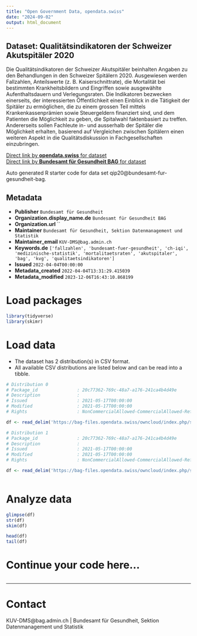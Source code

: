```yaml
---
title: "Open Government Data, opendata.swiss"
date: "2024-09-02"
output: html_document
---
```


## Dataset: Qualitätsindikatoren der Schweizer Akutspitäler 2020

Die Qualitätsindikatoren der Schweizer Akutspitäler beinhalten Angaben zu den Behandlungen in den Schweizer Spitälern 2020. Ausgewiesen werden Fallzahlen, Anteilswerte (z. B. Kaiserschnittrate), die Mortalität bei bestimmten Krankheitsbildern und Eingriffen sowie ausgewählte Aufenthaltsdauern und Verlegungsraten.
Die Indikatoren bezwecken einerseits, der interessierten Öffentlichkeit einen Einblick in die Tätigkeit der Spitäler zu ermöglichen, die zu einem grossen Teil mittels Krankenkassenprämien sowie Steuergeldern finanziert sind, und dem Patienten die Möglichkeit zu geben, die Spitalwahl faktenbasiert zu treffen. Andererseits sollen Fachleute in- und ausserhalb der Spitäler die Möglichkeit erhalten, basierend auf Vergleichen zwischen Spitälern einen weiteren Aspekt in die Qualitätsdiskussion in Fachgesellschaften einzubringen.

[Direct link by **opendata.swiss** for dataset](https://opendata.swiss/de/dataset/qualitatsindikatoren-der-schweizer-akutspitaler-2020)<br>
[Direct link by **Bundesamt für Gesundheit BAG** for dataset](http://www.bag.admin.ch/qiss)

Auto generated R starter code for data set qip20@bundesamt-fur-gesundheit-bag.

## Metadata

- **Publisher** `Bundesamt für Gesundheit`
- **Organization.display_name.de** `Bundesamt für Gesundheit BAG`
- **Organization.url** ``
- **Maintainer** `Bundesamt für Gesundheit, Sektion Datenmanagement und Statistik`
- **Maintainer_email** `KUV-DMS@bag.admin.ch`
- **Keywords.de** `['fallzahlen', 'bundesamt-fuer-gesundheit', 'ch-iqi', 'medizinische-statistik', 'mortalitaetsraten', 'akutspitaler', 'bag', 'kvg', 'qualitaetsindikatoren']`
- **Issued** `2022-04-04T00:00:00`
- **Metadata_created** `2022-04-04T13:31:29.415039`
- **Metadata_modified** `2023-12-06T16:43:10.868199`


# Load packages

```r

library(tidyverse)
library(skimr)

```

# Load data

-   The dataset has 2 distribution(s) in CSV format.
-   All available CSV distributions are listed below and can be read into a tibble.

```r

# Distribution 0
# Package_id               : 20c77362-769c-48a7-a176-241ca4b4d49e
# Description              : 
# Issued                   : 2021-05-17T00:00:00
# Modified                 : 2021-05-17T00:00:00
# Rights                   : NonCommercialAllowed-CommercialAllowed-ReferenceRequired

df <- read_delim('https://bag-files.opendata.swiss/owncloud/index.php/s/roM4km2ZAbnwNPR')

# Distribution 1
# Package_id               : 20c77362-769c-48a7-a176-241ca4b4d49e
# Description              : 
# Issued                   : 2021-05-17T00:00:00
# Modified                 : 2021-05-17T00:00:00
# Rights                   : NonCommercialAllowed-CommercialAllowed-ReferenceRequired

df <- read_delim('https://bag-files.opendata.swiss/owncloud/index.php/s/s29PGQgaGAZPyTe')



```

# Analyze data

```r

glimpse(df)
str(df)
skim(df)

head(df)
tail(df)

```

# Continue your code here...

```r

```

------------------------------------------------------------------------

# Contact

KUV-DMS@bag.admin.ch | Bundesamt für Gesundheit, Sektion Datenmanagement und Statistik
